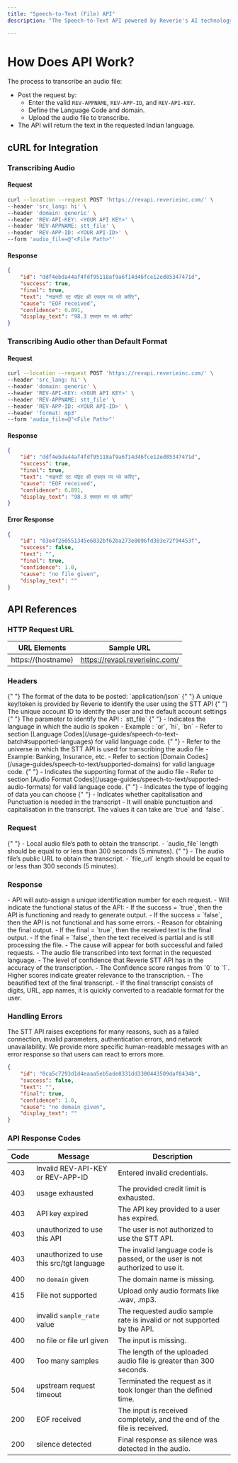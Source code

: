 ```yaml
---
title: "Speech-to-Text (File) API"
description: "The Speech-to-Text API powered by Reverie's AI technology accurately converts speech into text. The solution can transcribe audio files of various Indian languages and audio formats."

---
```


# How Does API Work?

The process to transcribe an audio file:

- Post the request by:
  - Enter the valid `REV-APPNAME`, `REV-APP-ID`, and `REV-API-KEY`.
  - Define the Language Code and domain.
  - Upload the audio file to transcribe.
- The API will return the text in the requested Indian language.


## cURL for Integration
### Transcribing Audio
#### Request
```bash
curl --location --request POST 'https://revapi.reverieinc.com/' \
--header 'src_lang: hi' \
--header 'domain: generic' \
--header 'REV-API-KEY: <YOUR API KEY>' \
--header 'REV-APPNAME: stt_file' \
--header 'REV-APP-ID: <YOUR API-ID>' \
--form 'audio_file=@"<File Path>"'
```

#### Response
```json
{
    "id": "ddf4ebda44af4fdf95118af9a6f14d46fce12ed85347471d",
    "success": true,
    "final": true,
    "text": "नाइनटी एट पॉइंट थ्री एफएम पर प्ले करिए",
    "cause": "EOF received",
    "confidence": 0.891,
    "display_text": "98.3 एफएम पर प्ले करिए"
}
```

### Transcribing Audio other than Default Format
#### Request
```bash
curl --location --request POST 'https://revapi.reverieinc.com/' \
--header 'src_lang: hi' \
--header 'domain: generic' \
--header 'REV-API-KEY: <YOUR API KEY>' \
--header 'REV-APPNAME: stt_file' \
--header 'REV-APP-ID: <YOUR API-ID>' \
--header 'format: mp3'
--form 'audio_file=@"<File Path>"'
```

#### Response
```json
{
    "id": "ddf4ebda44af4fdf95118af9a6f14d46fce12ed85347471d",
    "success": true,
    "final": true,
    "text": "नाइनटी एट पॉइंट थ्री एफएम पर प्ले करिए",
    "cause": "EOF received",
    "confidence": 0.891,
    "display_text": "98.3 एफएम पर प्ले करिए"
}
```
#### Error Response
```json
{
    "id": "03e4f260551345e6832bf62ba273e0096fd303e72f94453f",
    "success": false,
    "text": "",
    "final": true,
    "confidence": 1.0,
    "cause": "no file given",
    "display_text": ""  
}
```

## API References
### HTTP Request URL
| URL Elements       | Sample URL                     |
|--------------------|--------------------------------|
| https://(hostname) | https://revapi.reverieinc.com/ |


### Headers
<ParamField header="Content-Type" type="string" required>
  {" "}
  The format of the data to be posted: `application/json`
</ParamField> 

<ParamField header="REV-API-KEY" type="string" required>
  {" "}
  A unique key/token is provided by Reverie to identify the user using the STT API
</ParamField> 

<ParamField header="REV-APP-ID" type="string" required>
  {" "}
  The unique account ID to identify the user and the default account settings
</ParamField> 

<ParamField header="REV-APPNAME" type="string" required>
  {" "}
  The parameter to identify the API : `stt_file`
</ParamField> 

<ParamField header="src_lang" type="string" required>
  {" "}
  - Indicates the language in which the audio is spoken
  - Example : `or`, `hi`, `bn`
  - Refer to section [Language Codes](/usage-guides/speech-to-text-batch#supported-languages) for valid language code.
</ParamField> 

<ParamField header="domain" type="string" required>
  {" "}
  - Refer to the universe in which the STT API is used for transcribing the audio file
  - Example: Banking, Insurance, etc.
  - Refer to section [Domain Codes](/usage-guides/speech-to-text/supported-domains) for valid language code.
</ParamField> 

<ParamField header="format" type="string">
  {" "}
  - Indicates the supporting format of the audio file
  - Refer to section [Audio Format Codes](/usage-guides/speech-to-text/supported-audio-formats) for valid language code.
</ParamField> 

<ParamField header="logging" type="boolean">
  {" "}
  - Indicates the type of logging of data you can choose
</ParamField> 

<ParamField header="punctuate" type="boolean">
  {" "}
  - Indicates whether capitalisation and Punctuation is needed in the transcript
  - It will enable punctuation and capitalisation in the transcript. The values it can take are `true` and `false`.
</ParamField> 

### Request
<ParamField header="audio_file" type="file" required>
  {" "}
  - Local audio file’s path to obtain the transcript.
  - `audio_file` length should be equal to or less than 300 seconds (5 minutes).
</ParamField> 

<ParamField header="file_url" type="string" required>
  {" "}
  - The audio file’s public URL to obtain the transcript.
  - `file_url` length should be equal to or less than 300 seconds (5 minutes).
</ParamField>

### Response

<ParamField header="id" type="string">
  - API will auto-assign a unique identification number for each request.
</ParamField>


<ParamField header="success" type="boolean">
  - Will indicate the functional status of the API:
    - If the success = `true`, then the API is functioning and ready to generate output.
    - If the success = `false`, then the API is not functional and has some errors.
</ParamField>


<ParamField header="final" type="boolean">
  - Reason for obtaining the final output.
    - If the final = `true`, then the received text is the final output.
    - If the final = `false`, then the text received is partial and is still processing the file.
</ParamField>

<ParamField header="cause" type="string">
  - The cause will appear for both successful and failed requests.
</ParamField>

<ParamField header="text" type="string">
  - The audio file transcribed into text format in the requested language.
</ParamField>

<ParamField header="confidence" type="float">
  - The level of confidence that Reverie STT API has in the accuracy of the transcription.
  - The Confidence score ranges from `0` to `1`.  Higher scores indicate greater relevance to the transcription.
</ParamField>

<ParamField header="display_text" type="string">
  - The beautified text of the final transcript.
  - If the final transcript consists of digits, URL, app names, it is quickly converted to a readable format for the user.
</ParamField>


### Handling Errors

The STT API raises exceptions for many reasons, such as a failed connection, invalid parameters, authentication errors, and network unavailability. We provide more specific human-readable messages with an error response so that users can react to errors more.

```json
{
    "id": "0ca5c7293d1d4eaaa5eb5ade8331dd3300443509daf8434b",
    "success": false,
    "text": "",
    "final": true,
    "confidence": 1.0,
    "cause": "no domain given",
    "display_text": ""
}
```

### API Response Codes

| Code | Message                             | Description                                                                 |
|------|-------------------------------------|-----------------------------------------------------------------------------|
| 403  | Invalid REV-API-KEY or REV-APP-ID   | Entered invalid credentials.                                                |
| 403  | usage exhausted                      | The provided credit limit is exhausted.                                     |
| 403  | API key expired                      | The API key provided to a user has expired.                                 |
| 403  | unauthorized to use this API         | The user is not authorized to use the STT API.                              |
| 403  | unauthorized to use this src/tgt language | The invalid language code is passed, or the user is not authorized to use it. |
| 400  | no `domain` given                    | The domain name is missing.                                                 |
| 415  | File not supported                   | Upload only audio formats like .wav, .mp3.                                  |
| 400  | invalid `sample_rate` value         | The requested audio sample rate is invalid or not supported by the API.     |
| 400  | no file or file url given           | The input is missing.                                                       |
| 400  | Too many samples                    | The length of the uploaded audio file is greater than 300 seconds.          |
| 504  | upstream request timeout             | Terminated the request as it took longer than the defined time.             |
| 200  | EOF received                         | The input is received completely, and the end of the file is received.      |
| 200  | silence detected                     | Final response as silence was detected in the audio.                        |
